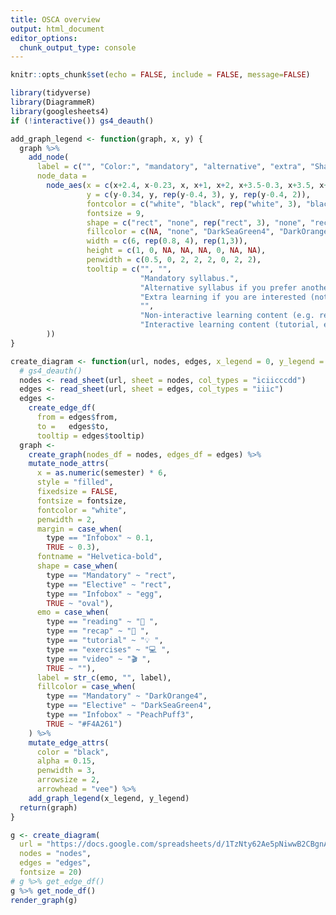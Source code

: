 ```yaml
---
title: OSCA overview
output: html_document
editor_options: 
  chunk_output_type: console
---
```


```r
knitr::opts_chunk$set(echo = FALSE, include = FALSE, message=FALSE)
```

```r
library(tidyverse)
library(DiagrammeR)
library(googlesheets4)
if (!interactive()) gs4_deauth()
```


```r
add_graph_legend <- function(graph, x, y) {
  graph %>%
    add_node(
      label = c("", "Color:", "mandatory", "alternative", "extra", "Shape:", "non-interactive", "interactive"),
      node_data =
        node_aes(x = c(x+2.4, x-0.23, x, x+1, x+2, x+3.5-0.3, x+3.5, x+4.75),
                 y = c(y-0.34, y, rep(y-0.4, 3), y, rep(y-0.4, 2)),
                 fontcolor = c("white", "black", rep("white", 3), "black", "white", "white"),
                 fontsize = 9,
                 shape = c("rect", "none", rep("rect", 3), "none", "rect", "egg"),
                 fillcolor = c(NA, "none", "DarkSeaGreen4", "DarkOrange4", "PeachPuff3", "none", rep("Grey40", 2)),
                 width = c(6, rep(0.8, 4), rep(1,3)),
                 height = c(1, 0, NA, NA, NA, 0, NA, NA),
                 penwidth = c(0.5, 0, 2, 2, 2, 0, 2, 2),
                 tooltip = c("", "",
                             "Mandatory syllabus.",
                             "Alternative syllabus if you prefer another learning style.",
                             "Extra learning if you are interested (not part of syllabus).",
                             "",
                             "Non-interactive learning content (e.g. reading).",
                             "Interactive learning content (tutorial, exercises etc.).")
        ))
}

create_diagram <- function(url, nodes, edges, x_legend = 0, y_legend = 0, fontsize = 12) {
  # gs4_deauth()
  nodes <- read_sheet(url, sheet = nodes, col_types = "iciicccdd")
  edges <- read_sheet(url, sheet = edges, col_types = "iiic")
  edges <-
    create_edge_df(
      from = edges$from,
      to =   edges$to,
      tooltip = edges$tooltip)
  graph <-
    create_graph(nodes_df = nodes, edges_df = edges) %>%
    mutate_node_attrs(
      x = as.numeric(semester) * 6,
      style = "filled",
      fixedsize = FALSE,
      fontsize = fontsize,
      fontcolor = "white",
      penwidth = 2,
      margin = case_when(
        type == "Infobox" ~ 0.1,
        TRUE ~ 0.3),
      fontname = "Helvetica-bold",
      shape = case_when(
        type == "Mandatory" ~ "rect",
        type == "Elective" ~ "rect",
        type == "Infobox" ~ "egg",
        TRUE ~ "oval"),
      emo = case_when(
        type == "reading" ~ "📖 ",
        type == "recap" ~ "📖 ",
        type == "tutorial" ~ "💡 ",
        type == "exercises" ~ "💻 ",
        type == "video" ~ "🎬 ",
        TRUE ~ ""),
      label = str_c(emo, "", label),
      fillcolor = case_when(
        type == "Mandatory" ~ "DarkOrange4",
        type == "Elective" ~ "DarkSeaGreen4",
        type == "Infobox" ~ "PeachPuff3",
        TRUE ~ "#F4A261")
    ) %>%
    mutate_edge_attrs(
      color = "black",
      alpha = 0.15,
      penwidth = 3,
      arrowsize = 2,
      arrowhead = "vee") %>%
    add_graph_legend(x_legend, y_legend)
  return(graph)
}
```

```r
g <- create_diagram(
  url = "https://docs.google.com/spreadsheets/d/1TzNty62Ae5pNiwwB2CBgnAgeFyuODGK1gxc794GPoSg/edit?usp=sharing",
  nodes = "nodes",
  edges = "edges",
  fontsize = 20)
# g %>% get_edge_df()
g %>% get_node_df()
render_graph(g)
```


